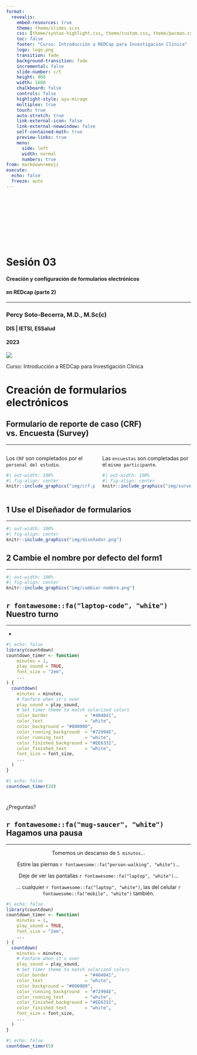 ```yaml
---
format: 
  revealjs: 
    embed-resources: true
    theme: theme/slides.scss
    css: [theme/syntax-highlight.css, theme/custom.css, theme/pacman.css]
    toc: false
    footer: "Curso: Introducción a REDCap para Investigación Clínica"
    logo: logo.png
    transition: fade
    background-transition: fade
    incremental: false
    slide-number: c/t
    height: 900
    width: 1600
    chalkboard: false
    controls: false
    highlight-style: ayu-mirage
    multiplex: true
    touch: true
    auto-stretch: true
    link-external-icon: false
    link-external-newwindow: false
    self-contained-math: true
    preview-links: true
    menu:
      side: left
      width: normal
      numbers: true
from: markdown+emoji
execute:
  echo: false
  freeze: auto
---
```


# {background-image='img/slide-title.png'}

\
\
\
\
\
\

<h1>[Sesión 03]{.blanco}</h1>
<h4>[Creación y configuración de formularios electrónicos]{.blanco}</h4>
<h4>[en REDcap (parte 2)]{.blanco}</h4>
<hr>

<h3>[Percy Soto-Becerra, M.D., M.Sc(c)]{.blanco}</h3>

<h4>[DIS | IETSI, ESSalud]{.blanco}</h4>

<h4>[2023]{.blanco}</h4>

![](img/logo.png){.absolute top=150 left=950}

::: footer
[Curso: Introducción a REDCap para Investigación Clínica]{.blanco}
:::

# {background-image='img/slide-section.png'}

<h1>[Creación de formularios electrónicos]{.verde-essalud}</h1>

## Formulario de reporte de caso (CRF) vs. Encuesta (Survey) {background-image='img/slide-main.png'}
<hr>

:::: {.columns}

::: {.column width='50%'}


::: {.info-box}
Los `CRF` son completados por el `personal del estudio`. 
:::

```r
#| out-width: 100%
#| fig-align: center
knitr::include_graphics("img/crf.png")
```


:::

::: {.column width='50%'}

::: {.info-box}
Las `encuestas` son completadas por el `mismo participante`.
:::


```r
#| out-width: 100%
#| fig-align: center
knitr::include_graphics("img/survey2.png")
```

:::

::::

## [1]{.circle} Use el Diseñador de formularios {background-image='img/slide-main.png'}
<hr> 

```r
#| out-width: 100%
#| fig-align: center
knitr::include_graphics("img/diseñador.png")
```

## [2]{.circle} Cambie el nombre por defecto del form1 {background-image='img/slide-main.png'}
<hr> 

 
```r
#| out-width: 100%
#| fig-align: center
knitr::include_graphics("img/cambiar-nombre.png")
```

## `r fontawesome::fa("laptop-code", "white")` Nuestro turno {background-color="#000000"}
<hr>

- 


```r
#| echo: false
library(countdown)
countdown_timer <- function(
    minutes = 1, 
    play_sound = TRUE, 
    font_size = "2em", 
    ...
) {
  countdown(
    minutes = minutes,
    # Fanfare when it's over
    play_sound = play_sound,
    # Set timer theme to match solarized colors
    color_border              = "#404041",
    color_text                = "white",
    color_background = "#000000",
    color_running_background  = "#72994E",
    color_running_text        = "white",
    color_finished_background = "#EE6331",
    color_finished_text       = "white",
    font_size = font_size,
    ...
  )
}
```

```r
#| echo: false
countdown_timer(20)
```

# {background-image='img/slide-section.png'}

::: r-fit-text
¿Preguntas?
:::

## `r fontawesome::fa("mug-saucer", "white")` Hagamos una pausa {background-color="#000000"}

<hr>

::: r-fit-text
<center>

Tomemos un descanso de `5 minutos`...

Estire las piernas `r fontawesome::fa("person-walking", "white")`...

Deje de ver las pantallas `r fontawesome::fa("laptop", "white")`...

... cualquier `r fontawesome::fa("laptop", "white")`, las del celular `r fontawesome::fa("mobile", "white")` también.

</center>
:::

```r
#| echo: false
library(countdown)
countdown_timer <- function(
    minutes = 1, 
    play_sound = TRUE, 
    font_size = "2em", 
    ...
) {
  countdown(
    minutes = minutes,
    # Fanfare when it's over
    play_sound = play_sound,
    # Set timer theme to match solarized colors
    color_border              = "#404041",
    color_text                = "white",
    color_background = "#000000",
    color_running_background  = "#72994E",
    color_running_text        = "white",
    color_finished_background = "#EE6331",
    color_finished_text       = "white",
    font_size = font_size,
    ...
  )
}
```

```r
#| echo: false
countdown_timer(5)
```

# {background-image='img/slide-end.png'}

::: footer
[]{.blanco}
:::
